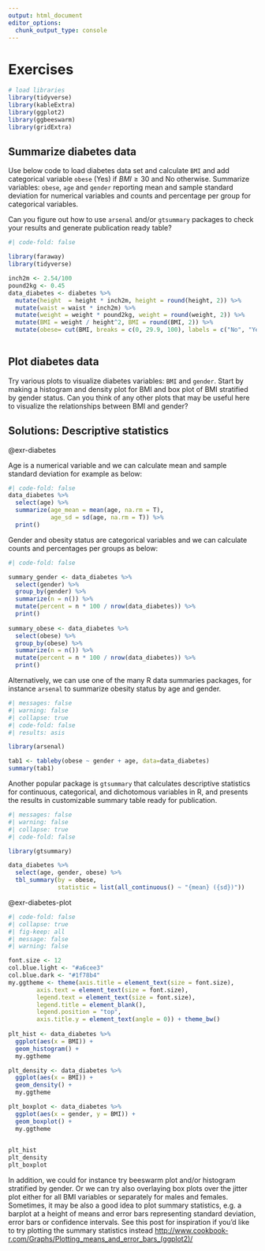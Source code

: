 ```yaml
---
output: html_document
editor_options: 
  chunk_output_type: console
---
```

# Exercises

```r
# load libraries
library(tidyverse)
library(kableExtra)
library(ggplot2)
library(ggbeeswarm)
library(gridExtra)
```


::: {#exr-diabetes}

## Summarize diabetes data

Use below code to load diabetes data set and calculate `BMI` and add categorical variable `obese` (Yes) if $BMI \ge 30$ and No otherwise. Summarize variables: `obese`, `age` and `gender` reporting mean and sample standard deviation for numerical variables and counts and percentage per group for categorical variables.

Can you figure out how to use `arsenal` and/or `gtsummary` packages to check your results and generate publication ready table?

:::

```r
#| code-fold: false

library(faraway)
library(tidyverse)

inch2m <- 2.54/100
pound2kg <- 0.45
data_diabetes <- diabetes %>%
  mutate(height  = height * inch2m, height = round(height, 2)) %>% 
  mutate(waist = waist * inch2m) %>%  
  mutate(weight = weight * pound2kg, weight = round(weight, 2)) %>%
  mutate(BMI = weight / height^2, BMI = round(BMI, 2)) %>% 
  mutate(obese= cut(BMI, breaks = c(0, 29.9, 100), labels = c("No", "Yes"))) 
  
```


::: {#exr-diabetes-plot}

## Plot diabetes data

Try various plots to visualize diabetes variables: `BMI` and `gender`. Start by making a histogram and density plot for BMI and box plot of BMI stratified by gender status. Can you think of any other plots that may be useful here to visualize the relationships between BMI and gender?

:::

## Solutions: Descriptive statistics {-}  

::: {.solution}
@exr-diabetes
:::

Age is a numerical variable and we can calculate mean and sample standard deviation for example as below: 

```r
#| code-fold: false
data_diabetes %>%
  select(age) %>%
  summarize(age_mean = mean(age, na.rm = T), 
            age_sd = sd(age, na.rm = T)) %>%
  print()

```

Gender and obesity status are categorical variables and we can calculate counts and percentages per groups as below:
```r
#| code-fold: false

summary_gender <- data_diabetes %>%
  select(gender) %>%
  group_by(gender) %>%
  summarize(n = n()) %>%
  mutate(percent = n * 100 / nrow(data_diabetes)) %>%
  print()
  
summary_obese <- data_diabetes %>%
  select(obese) %>%
  group_by(obese) %>%
  summarize(n = n()) %>%
  mutate(percent = n * 100 / nrow(data_diabetes)) %>%
  print()
```

Alternatively, we can use one of the many R data summaries packages, for instance `arsenal` to summarize obesity status by age and gender.
```r
#| messages: false
#| warning: false
#| collapse: true
#| code-fold: false
#| results: asis

library(arsenal)

tab1 <- tableby(obese ~ gender + age, data=data_diabetes)
summary(tab1)

```

Another popular package is `gtsummary` that calculates descriptive statistics for continuous, categorical, and dichotomous variables in R, and presents the results in customizable summary table ready for publication. 

```r
#| messages: false
#| warning: false
#| collapse: true
#| code-fold: false

library(gtsummary)

data_diabetes %>%
  select(age, gender, obese) %>%
  tbl_summary(by = obese, 
              statistic = list(all_continuous() ~ "{mean} ({sd})"))

```



::: {.solution}
@exr-diabetes-plot
:::

```r
#| code-fold: false
#| collapse: true
#| fig-keep: all
#| message: false
#| warning: false

font.size <- 12
col.blue.light <- "#a6cee3"
col.blue.dark <- "#1f78b4"
my.ggtheme <- theme(axis.title = element_text(size = font.size), 
        axis.text = element_text(size = font.size), 
        legend.text = element_text(size = font.size), 
        legend.title = element_blank(), 
        legend.position = "top", 
        axis.title.y = element_text(angle = 0)) + theme_bw()
  
plt_hist <- data_diabetes %>%
  ggplot(aes(x = BMI)) +
  geom_histogram() + 
  my.ggtheme

plt_density <- data_diabetes %>%
  ggplot(aes(x = BMI)) +
  geom_density() + 
  my.ggtheme

plt_boxplot <- data_diabetes %>%
  ggplot(aes(x = gender, y = BMI)) + 
  geom_boxplot() + 
  my.ggtheme
  

plt_hist
plt_density
plt_boxplot           

```

In addition, we could for instance try beeswarm plot and/or histogram stratified by gender. Or we can try also overlaying box plots over the jitter plot either for all BMI variables or separately for males and females. Sometimes, it may be also a good idea to plot summary statistics, e.g. a barplot at a height of means and error bars representing standard deviation, error bars or confidence intervals. See this post for inspiration if you'd like to try plotting the summary statistics instead [http://www.cookbook-r.com/Graphs/Plotting_means_and_error_bars_(ggplot2)/](http://www.cookbook-r.com/Graphs/Plotting_means_and_error_bars_(ggplot2)/)



